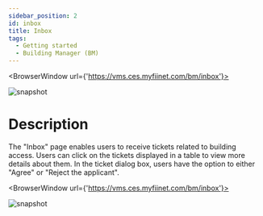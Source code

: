 ---
sidebar_position: 2
id: inbox
title: Inbox
tags:
  - Getting started
  - Building Manager (BM)
---


<BrowserWindow url={'https://vms.ces.myfiinet.com/bm/inbox'}>

![snapshot](/assets/bm/bm-inbox-zh-hant.png)

</BrowserWindow>

# Description

The "Inbox" page enables users to receive tickets related to building access. Users can click on the tickets displayed in a table to view more details about them. In the ticket dialog box, users have the option to either "Agree" or "Reject the applicant".

<BrowserWindow url={'https://vms.ces.myfiinet.com/bm/inbox'}>

![snapshot](/assets/bm/bm-inbox-ticket-zh-hant.png)

</BrowserWindow>

